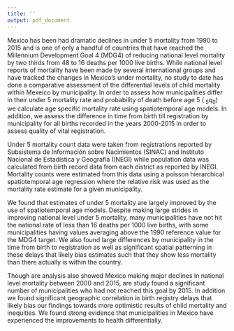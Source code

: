 ```yaml
---
title: ''
output: pdf_document
---
```


\begin{centering}

\normalsize
University of Washington

\vspace{.75 cm}
\pagenumbering{gobble}

\Large
{\bf Abstract}

\vspace{.5 cm}
\normalsize
Estimating Under 5 Mortality of Municipalities in Mexico: 2000-2015

\vspace{.5 cm}
Neal Marqurz

\vspace{.5 cm}
Chair of the Supervisory Committee:

Assistant Professor Haidong Wang

Global Health

\end{centering}

\vspace{1.5 cm}

Mexico has been had dramatic declines in under 5 mortality from 1990 to 2015 and is one of only a handful of countries that have reached the Millennium Development Goal 4 (MDG4) of reducing national level mortality by two thirds from 48 to 16 deaths per 1000 live births. While national level reports of mortality have been made by several international groups and have tracked the changes in Mexico's under  mortality, no study to date has done a comparative assessment of the differential levels of child mortality within Mexeico by municipality. In order to assess how municipalities differ in their under 5 mortality rate and probability of death before age 5 ($~_{5}q_{0}$) we calculate age specific mortality rate using spatiotemporal age models. In addition, we assess the difference in time from birth till registration by municipality for all births recorded in the years 2000-2015 in order to assess quality of vital registration.

Under 5 mortality count data were taken from registrations reported by Subsistema de Información sobre Nacimientos (SINAC) and Instituto Nacional de Estadística y Geografía (INEGI) while population data was calculated from birth record data from each district as reported by INEGI. Mortality counts were estimated from this data using a poisson hierarchical spatiotemporal age regression where the relative risk was used as the mortality rate estimate for a given municipality. 

We found that estimates of under 5 mortality are largely improved by the use of spatiotemporal age models. Despite making large strides in improving national level under 5 mortality, many municipalities have not hit the national rate of less than 16 deaths per 1000 live births, with some municipalities having values averaging above the 1990 reference value for the MDG4 target. We also found large differences by municipality in the time from birth to registration as well as significant spatial patterning in these delays that likely bias estimates such that they show less mortality than there actually is within the country.

Though are analysis also showed Mexico making major declines in national level mortality between 2000 and 2015, are study found a significant number of municipalities who had not reached this goal by 2015. In addition we found significant geographic correlation in birth registry delays that likely bias our findings towards more optimistic results of child mortality and inequities. We found strong evidence that municipalities in Mexico have experienced the improvements to health differentially.

